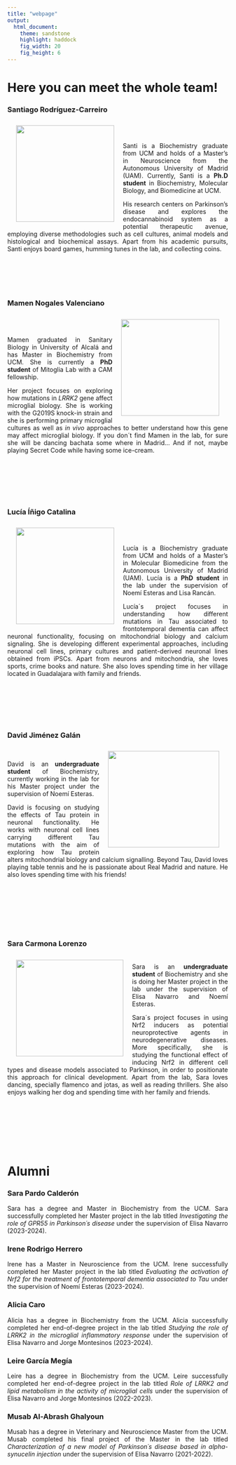 ```yaml
---
title: "webpage"
output: 
  html_document:
    theme: sandstone
    highlight: haddock
    fig_width: 20
    fig_height: 6
---
```


```{=html}
<style type="text/css">
.title {
  display: none;
}

main-container {
  max-width: 1800px;
  margin-left: auto;
  margin-right: auto;
}

body {
text-align: justify
}

</style>
```

# **Here you can meet the whole team!**

### **Santiago Rodríguez-Carreiro**

<img style="float: left; vertical-align:middle;margin:10px 20px" height=220 width=224 src="images/santi_circle.jpg"> </a>

</br>
</br>

Santi is a Biochemistry graduate from UCM and holds of a Master's in Neuroscience from the Autonomous University of Madrid (UAM). Currently, Santi is a **Ph.D student** in Biochemistry, Molecular Biology, and Biomedicine at UCM. 

His research centers on Parkinson's disease and explores the endocannabinoid system as a potential therapeutic avenue, employing diverse methodologies such as cell cultures, animal models and histological and biochemical assays. Apart from his academic pursuits, Santi enjoys board games, humming tunes in the lab, and collecting coins.

</br>
</br>
</br>
</br>

### **Mamen Nogales Valenciano**

<img style="float: right; vertical-align:middle;margin:10px 20px" height=220 width=224 src="images/mamen_nogales.jpg"> </a>

</br>
</br>


Mamen graduated in Sanitary Biology in University of Alcalá and has Master in Biochemistry from UCM. She is currently a  **PhD student** of Mitoglia Lab with a CAM fellowship. 

Her project focuses on exploring how mutations in *LRRK2* gene affect microglial biology. She is working with the G2019S knock-in strain and she is performing primary microglial cultures as well as *in vivo* approaches to better understand how this gene may affect microglial biology. If you don´t find Mamen in the lab, for sure she will be dancing bachata some where in Madrid... And if not, maybe playing Secret Code while having some ice-cream. 

</br>
</br>
</br>
</br>
</br>

### **Lucía Íñigo Catalina**

<img style="float: left; vertical-align:middle;margin:10px 20px" height=220 width=224 src="images/lucia_iñigo.jpg"> </a>

</br>
</br>


Lucía is a Biochemistry graduate from UCM and holds of a Master's in Molecular Biomedicine from the Autonomous University of Madrid (UAM). Lucía is a **PhD student**  in the lab under the supervision of Noemí Esteras and Lisa Rancán.  

Lucía´s project focuses in understanding how different mutations in Tau associated to frontotemporal dementia can affect neuronal functionality, focusing on mitochondrial biology and calcium signaling. She is developing different experimental approaches, including neuronal cell lines, primary cultures and patient-derived neuronal lines obtained from iPSCs. Apart from neurons and mitochondria, she loves sports, crime books and nature. She also loves spending time in her village located in Guadalajara with family and friends. 

</br>
</br>
</br>
</br>
</br>

### **David Jiménez Galán**

<img style="float: right; vertical-align:middle;margin:10px 20px" height=220 width=254 src="images/david2.jpg"> </a>

</br>

David is an **undergraduate student** of Biochemistry, currently working in the lab for his Master project under the supervision of Noemí Esteras. 

David is focusing on studying the effects of Tau protein in neuronal functionality. He works with neuronal cell lines carrying different Tau mutations with the aim of exploring how Tau protein alters mitochondrial biology and calcium signalling. Beyond Tau, David loves playing table tennis and he is passionate about Real Madrid and nature. He also loves spending time with his friends!

</br>
</br>
</br>
</br>
</br>
</br>

### **Sara Carmona Lorenzo**

<img style="float: left; vertical-align:middle;margin:10px 20px" height=220 width=245 src="images/sara_carmona.jpg"> </a>

</br>
Sara is an **undergraduate student** of Biochemistry and she is doing her Master project in the lab under the supervision of Elisa Navarro and Noemí Esteras. 

Sara´s project focuses in using Nrf2 inducers as potential neuroprotective agents in neurodegenerative diseases. More specifically, she is studying the functional effect of inducing Nrf2 in different cell types and disease models associated to Parkinson, in order to positionate this approach for clinical development. Apart from the lab, Sara loves dancing, specially flamenco and jotas, as well as reading thrillers. She also enjoys walking her dog and spending time with her family and friends. 

</br>
</br>
</br>
</br>
</br>
</br>

# **Alumni**

### **Sara Pardo Calderón**

Sara has a degree and Master in Biochemistry from the UCM. Sara successfully completed her Master project in the lab titled *Investigating the role of GPR55 in Parkinson´s disease* under the supervision of Elisa Navarro (2023-2024).

### **Irene Rodrigo Herrero**

Irene has a Master in Neuroscience from the UCM. Irene successfully completed her Master project in the lab titled *Evaluating the activation of Nrf2 for the treatment of frontotemporal dementia associated to Tau* under the supervision of Noemí Esteras (2023-2024).

### **Alicia Caro**

Alicia has a degree in Biochemistry from the UCM. Alicia successfully completed her end-of-degree project in the lab titled *Studying the role of LRRK2 in the microglial inflammatory response* under the supervision of Elisa Navarro and Jorge Montesinos (2023-2024).

### **Leire García Megía**

Leire has a degree in Biochemistry from the UCM. Leire successfully completed her end-of-degree project in the lab titled *Role of LRRK2 and lipid metabolism in the activity of microglial cells* under the supervision of Elisa Navarro and Jorge Montesinos (2022-2023).

### **Musab Al-Abrash Ghalyoun**

Musab has a degree in Veterinary and Neuroscience Master from the UCM. Musab completed his final project of the Master in the lab titled *Characterization of a new model of Parkinson´s disease based in alpha-synucelin injection* under the supervision of Elisa Navarro (2021-2022).



